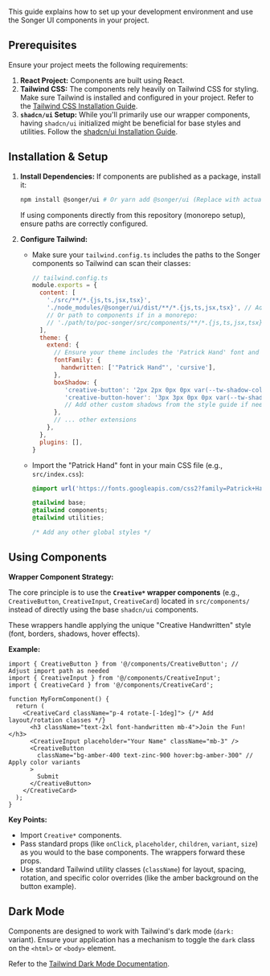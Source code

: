 
<Meta title="Design System/Getting Started" />

<Title>Getting Started</Title>

This guide explains how to set up your development environment and use the Songer UI components in your project.

## Prerequisites

Ensure your project meets the following requirements:

1.  **React Project:** Components are built using React.
2.  **Tailwind CSS:** The components rely heavily on Tailwind CSS for styling. Make sure Tailwind is installed and configured in your project. Refer to the [Tailwind CSS Installation Guide](https://tailwindcss.com/docs/installation).
3.  **`shadcn/ui` Setup:** While you'll primarily use our wrapper components, having `shadcn/ui` initialized might be beneficial for base styles and utilities. Follow the [shadcn/ui Installation Guide](https://ui.shadcn.com/docs/installation).

## Installation & Setup

1.  **Install Dependencies:** If components are published as a package, install it:
    ```bash
    npm install @songer/ui # Or yarn add @songer/ui (Replace with actual package name if applicable)
    ```
    If using components directly from this repository (monorepo setup), ensure paths are correctly configured.

2.  **Configure Tailwind:**
    *   Make sure your `tailwind.config.ts` includes the paths to the Songer components so Tailwind can scan their classes:
        ```js
        // tailwind.config.ts
        module.exports = {
          content: [
            './src/**/*.{js,ts,jsx,tsx}',
            './node_modules/@songer/ui/dist/**/*.{js,ts,jsx,tsx}', // Adjust path if needed
            // Or path to components if in a monorepo:
            // './path/to/poc-songer/src/components/**/*.{js,ts,jsx,tsx}',
          ],
          theme: {
            extend: {
              // Ensure your theme includes the 'Patrick Hand' font and custom shadows/borders
              fontFamily: {
                handwritten: ['"Patrick Hand"', 'cursive'],
              },
              boxShadow: {
                 'creative-button': '2px 2px 0px 0px var(--tw-shadow-color)',
                 'creative-button-hover': '3px 3px 0px 0px var(--tw-shadow-color)',
                 // Add other custom shadows from the style guide if needed
              },
              // ... other extensions
            },
          },
          plugins: [],
        }
        ```
    *   Import the "Patrick Hand" font in your main CSS file (e.g., `src/index.css`):
        ```css
        @import url('https://fonts.googleapis.com/css2?family=Patrick+Hand&display=swap');

        @tailwind base;
        @tailwind components;
        @tailwind utilities;

        /* Add any other global styles */
        ```

## Using Components

**Wrapper Component Strategy:**

The core principle is to use the **`Creative*` wrapper components** (e.g., `CreativeButton`, `CreativeInput`, `CreativeCard`) located in `src/components/` instead of directly using the base `shadcn/ui` components.

These wrappers handle applying the unique "Creative Handwritten" style (font, borders, shadows, hover effects).

**Example:**

```tsx
import { CreativeButton } from '@/components/CreativeButton'; // Adjust import path as needed
import { CreativeInput } from '@/components/CreativeInput';
import { CreativeCard } from '@/components/CreativeCard';

function MyFormComponent() {
  return (
    <CreativeCard className="p-4 rotate-[-1deg]"> {/* Add layout/rotation classes */}
      <h3 className="text-2xl font-handwritten mb-4">Join the Fun!</h3>
      <CreativeInput placeholder="Your Name" className="mb-3" />
      <CreativeButton
        className="bg-amber-400 text-zinc-900 hover:bg-amber-300" // Apply color variants
      >
        Submit
      </CreativeButton>
    </CreativeCard>
  );
}
```

**Key Points:**

*   Import `Creative*` components.
*   Pass standard props (like `onClick`, `placeholder`, `children`, `variant`, `size`) as you would to the base components. The wrappers forward these props.
*   Use standard Tailwind utility classes (`className`) for layout, spacing, rotation, and specific color overrides (like the amber background on the button example).

## Dark Mode

Components are designed to work with Tailwind's dark mode (`dark:` variant). Ensure your application has a mechanism to toggle the `dark` class on the `<html>` or `<body>` element.

Refer to the [Tailwind Dark Mode Documentation](https://tailwindcss.com/docs/dark-mode).